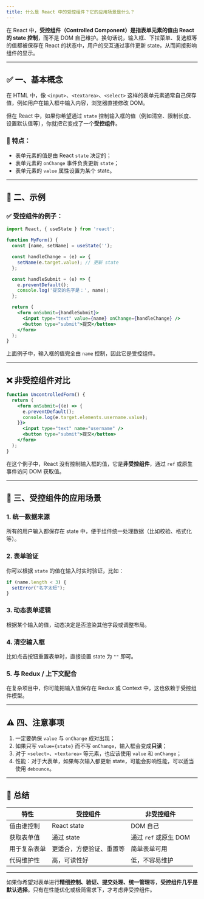```yaml
---
title: 什么是 React 中的受控组件？它的应用场景是什么？
---
```


在 React 中，**受控组件（Controlled Component）**是指表单元素的值**由 React 的 state 控制**，而不是 DOM 自己维护。换句话说，输入框、下拉菜单、复选框等的值都被保存在 React 的状态中，用户的交互通过事件更新 state，从而间接影响组件的显示。

---

## ✅ 一、基本概念

在 HTML 中，像 `<input>`、`<textarea>`、`<select>` 这样的表单元素通常自己保存值，例如用户在输入框中输入内容，浏览器直接修改 DOM。

但在 React 中，如果你希望通过 `state` 控制输入框的值（例如清空、限制长度、设置默认值等），你就把它变成了一个**受控组件**。

### 🔁 特点：

* 表单元素的值是由 React `state` 决定的；
* 表单元素的 `onChange` 事件负责更新 `state`；
* 表单元素的 `value` 属性设置为某个 state。

---

## 🧪 二、示例

### ✅ 受控组件的例子：

```jsx
import React, { useState } from 'react';

function MyForm() {
  const [name, setName] = useState('');

  const handleChange = (e) => {
    setName(e.target.value); // 更新 state
  };

  const handleSubmit = (e) => {
    e.preventDefault();
    console.log('提交的名字是：', name);
  };

  return (
    <form onSubmit={handleSubmit}>
      <input type="text" value={name} onChange={handleChange} />
      <button type="submit">提交</button>
    </form>
  );
}
```

上面例子中，输入框的值完全由 `name` 控制，因此它是受控组件。

---

## ❌ 非受控组件对比

```jsx
function UncontrolledForm() {
  return (
    <form onSubmit={(e) => {
      e.preventDefault();
      console.log(e.target.elements.username.value);
    }}>
      <input type="text" name="username" />
      <button type="submit">提交</button>
    </form>
  );
}
```

在这个例子中，React 没有控制输入框的值，它是**非受控组件**，通过 `ref` 或原生事件访问 DOM 获取值。

---

## 📌 三、受控组件的应用场景

### 1. **统一数据来源**

所有的用户输入都保存在 state 中，便于组件统一处理数据（比如校验、格式化等）。

### 2. **表单验证**

你可以根据 `state` 的值在输入时实时验证，比如：

```js
if (name.length < 3) {
  setError("名字太短");
}
```

### 3. **动态表单逻辑**

根据某个输入的值，动态决定是否渲染其他字段或调整布局。

### 4. **清空输入框**

比如点击按钮重置表单时，直接设置 state 为 `""` 即可。

### 5. **与 Redux / 上下文配合**

在复杂项目中，你可能把输入值保存在 Redux 或 Context 中，这也依赖于受控组件模型。

---

## ⚠️ 四、注意事项

1. 一定要确保 `value` 与 `onChange` 成对出现；
2. 如果只写 `value={state}` 而不写 `onChange`，输入框会变成**只读**；
3. 对于 `<select>`、`<textarea>` 等元素，也应该使用 `value` 和 `onChange`；
4. 性能：对于大表单，如果每次输入都更新 state，可能会影响性能，可以适当使用 `debounce`。

---

## 🧠 总结

| 特性     | 受控组件         | 非受控组件            |
| ------ | ------------ | ---------------- |
| 值由谁控制  | React state  | DOM 自己           |
| 获取表单值  | 通过 state     | 通过 `ref` 或原生 DOM |
| 用于复杂表单 | 更适合，方便验证、重置等 | 简单表单可用           |
| 代码维护性  | 高，可读性好       | 低，不容易维护          |

---

如果你希望对表单进行**精细控制、验证、提交处理、统一管理**等，**受控组件几乎是默认选择**。只有在性能优化或极简需求下，才考虑非受控组件。
